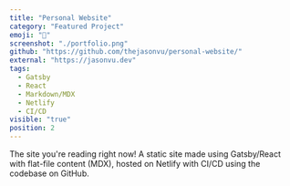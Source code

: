 ```yaml
---
title: "Personal Website"
category: "Featured Project"
emoji: "📓"
screenshot: "./portfolio.png"
github: "https://github.com/thejasonvu/personal-website/"
external: "https://jasonvu.dev"
tags:
  - Gatsby
  - React
  - Markdown/MDX
  - Netlify
  - CI/CD
visible: "true"
position: 2
---
```


The site you're reading right now! A static site made using Gatsby/React with flat-file content (MDX), hosted on Netlify with CI/CD using the codebase on GitHub.
